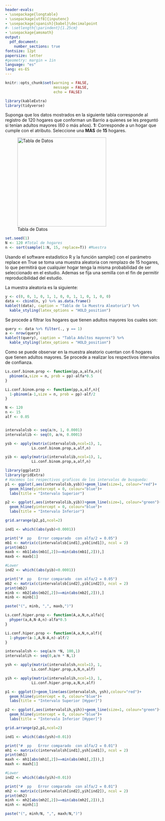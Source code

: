 ```yaml
---
header-evals:
- \usepackage{longtable}
- \usepackage[utf8]{inputenc}
- \usepackage[spanish]{babel}\decimalpoint
#- \setlength{\parindent}{1.25cm}
- \usepackage{amsmath}
output:
  pdf_document:
    number_sections: true
fontsize: 12pt
papersize: letter
#geometry: margin = 1in
language: "es"
lang: es-ES
---
```


```r
knitr::opts_chunk$set(warning = FALSE,
                      message = FALSE,
                      echo = FALSE)
```

```r
library(kableExtra)
library(tidyverse)
```


```{=tex}
\pagestyle{myheadings}
\input{DocumentFormat/titlepage}
\thispagestyle{empty}
\tableofcontents
\listoffigures
\listoftables
\newpage
```
\setcounter{page}{2}

```{=tex}
\begin{center}
\textbf{Tarea 1}
\end{center}
```
Suponga que los datos mostrados en la siguiente tabla corresponde al registro de 120 hogares que conforman un Barrio a quienes se les preguntó si tenían adultos mayores (60 o más años). **1:** Corresponde a un hogar que cumple con el atributo. Seleccione una **MAS** de **15** hogares.

![Tabla de Datos](Images/Tabla.jpeg){width="289"}

\section{Indique la forma como seleccionó la MAS y registre los respectivos valores.}

```r
set.seed(1)
N <- 120 #Total de hogares
n <- sort(sample(1:N, 15, replace=T)) #Muestra 
```

Usando el software estadístico R y la función sample() con el parámetro replace en True se toma una muestra aleatoria con remplazo de 15 hogares, lo que permitirá que cualquier hogar tenga la misma probabilidad de ser seleccionado en el estudio. Ademas se fija una semilla con el fin de permitir reproducibilidad del estudio.

La muestra aleatoria es la siguiente:

```r
y <- c(0, 0, 1, 0, 1, 1, 0, 0, 1, 1, 0, 1, 0, 0)
data <- cbind(n, y) %>% as.data.frame()
kable(t(data), caption = "Tabla de la Muestra Aleatoria") %>% 
  kable_styling(latex_options = "HOLD_position")
```


\section{Con la muestra seleccionada, estime la proporción de hogares que tienen adultos mayores y halle el respectivo intervalo de confianza 97\% usando la aproximación Binomial y la Hipergeométrica.}


Se procede a filtrar los hogares que tienen adultos mayores los cuales son: 

```r
query <- data %>% filter(., y == 1)
a <- nrow(query)
kable(t(query), caption = "Tabla Adultos mayores") %>% 
  kable_styling(latex_options = "HOLD_position")
```

Como se puede observar en la muestra aleatorio cuentan con 6 hogares que tienen 
adultos mayores. Se procede a realizar los respectivos intervalos de confianza. 

\subsection{Intervalo de confianza usando la aproximación Binomial}

```r
Ls.conf.binom.prop <- function(pp,a,alfa,n){
  pbinom(a,size = n, prob = pp)-alfa*0.5
}

Li.conf.binom.prop <- function(pp,a,alf,n){
  1-pbinom(a-1,size = n, prob = pp)-alf/2
}
```


```r
N <- 120 
n <- 15
alf <- 0.05


intervalolsb <- seq(a/n, 1, 0.0001)
intervalolib <- seq(0, a/n, 0.0001)

ysb <- apply(matrix(intervalolsb,ncol=1), 1,
            Ls.conf.binom.prop,a,alf,n)

yib <- apply(matrix(intervalolib,ncol=1), 1,
            Li.conf.binom.prop,a,alf,n)
```


```r
library(ggplot2)
library(gridExtra)
# Hacemos los respectivos graficos de los intervalos de busqueda:
p1 <- ggplot(,aes(intervalolsb,ysb))+geom_line(size=1, colour="red")+
  geom_hline(yintercept = 0, colour="blue")+
  labs(title = "Intervalo Superior")

p2 <- ggplot(,aes(intervalolib,yib))+geom_line(size=1, colour="green")+
  geom_hline(yintercept = 0, colour="blue")+
  labs(title = "Intervalo Inferior")

grid.arrange(p2,p1,ncol=2)
```

```r
ind1 <- which((abs(ysb)<0.0001))

print("#  pp   Error comparado  con alfa/2 = 0.05")
mb1 <- matrix(c(intervalolsb[ind1],ysb[ind1]), ncol = 2)
print(mb1)
maxb <- mb1[abs(mb1[,2])==min(abs(mb1[,2])),]
maxb <- maxb[1]

#Lower
ind2 <- which((abs(yib)<0.0001))

print("#  pp   Error comparado  con alfa/2 = 0.05")
mb2 <- matrix(c(intervalolsb[ind2],yib[ind2]), ncol = 2)
print(mb2)
minb <- mb2[abs(mb2[,2])==min(abs(mb2[,2])),]
minb <- minb[1]
```

```r
paste("(", minb, ",", maxb,")")
```

\subsection{Intervalo de confianza usando la aproximación Hipergeometrica}

```r
Ls.conf.hiper.prop <- function(A,a,N,n,alfa){
  phyper(a,A,N-A,n)-alfa*0.5
}

Li.conf.hiper.prop <- function(A,a,N,n,alf){
  1-phyper(a-1,A,N-A,n)-alf/2
}
```

```r
intervalolsh <- seq(a/n *N, 100,1)
intervalolih <- seq(0,a/n * N,1)

ysh <- apply(matrix(intervalolsh,ncol=1), 1,
            Ls.conf.hiper.prop,a,N,n,alf)

yih <- apply(matrix(intervalolih,ncol=1), 1,
            Li.conf.hiper.prop,a,N,n,alf)
```

```r
p1 <- ggplot()+geom_line(aes(intervalolsh, ysh),colour="red")+
  geom_hline(yintercept = 0, colour="blue")+
  labs(title = "Intervalo Superior [Hyper]")

p2 <- ggplot(,aes(intervalolih,yih))+geom_line(size=1, colour="green")+
  geom_hline(yintercept = 0, colour="blue")+
  labs(title = "Intervalo Inferior [Hyper]")

grid.arrange(p2,p1,ncol=2)
```

```r
ind1 <- which((abs(ysh)<0.01))

print("#  pp   Error comparado  con alfa/2 = 0.01")
mh1 <- matrix(c(intervalolsh[ind1],ysh[ind1]), ncol = 2)
print(mh1)
maxh <- mh1[abs(mh1[,2])==min(abs(mh1[,2])),]
maxh <- maxh[1]

#Lower
ind2 <- which((abs(yih)<0.01))

print("#  pp   Error comparado  con alfa/2 = 0.01")
mh2 <- matrix(c(intervalolsh[ind2],yih[ind2]), ncol = 2)
print(mh2)
minh <- mh2[abs(mh2[,2])==min(abs(mh2[,2])),]
minh <- minh[1]
```

```r
paste("(", minh/N, ",", maxh/N,")")
```

\section{Repita el punto anterior para el número de hogares en el barrio bajo
estudio que tienen adultos mayores}

\section{Cuál de los intervalos es mejor? Argumente.}